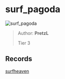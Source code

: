
# surf_pagoda

![surf_pagoda](https://raw.githubusercontent.com/Sayt123/SurfMapPics/Maps-and-bonuses/csgo/surf_pagoda.jpg)

> Author: **PretzL**
>
> Tier 3

## Records

[surfheaven](https://surfheaven.eu/map/surf_pagoda)
